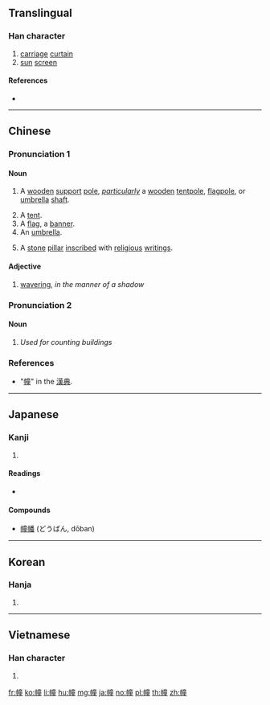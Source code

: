 {{also|橦}}
==Translingual==

===Han character===
{{Han char|rn=50|rad=巾|as=12|sn=15|four=40214|canj=LBYTG|ids=⿰巾童}}

# [[carriage]] [[curtain]]
# [[sun]] [[screen]]

====References====
* {{Han ref|kx=0337.010|dkj=09087|dj=0643.250|hdz=10755.030|uh=5E62|ud=24162|bh=BC6C|bd=48236}}

----

==Chinese==
{{zh-forms}}

===Pronunciation 1===
{{zh-pron
|m=chuáng
|c=cong4,zong6
|h=pfs=
|md=
|mn=thōng
|w=
|mc=y
|oc=y
|cat=
}}

====Noun====
{{zh-noun}}

# {{lb|zh|obsolete}} A [[wooden]] [[support]] [[pole]], ''[[particularly]]'' a [[wooden]] [[tentpole]], [[flagpole]], or [[umbrella]] [[shaft]].
# A [[tent]].
# A [[flag]], a [[banner]].
# An [[umbrella]].
# {{lb|zh|Buddhism}} A [[stone]] [[pillar]] [[inscribe]]d with [[religious]] [[writing]]s.

====Adjective====
{{zh-adjective}}

# [[wavering]], ''in the manner of a shadow''

===Pronunciation 2===
{{zh-pron
|m=zhuàng
|c=tong4
|h=pfs=
|md=
|mn=thōng
|w=
|mc=y
|oc=y
|cat=
}}

====Noun====
{{zh-noun}}

# {{lb|zh|measure word}} ''Used for counting buildings''

===References===
* "[http://www.zdic.net/z/19/js/5E62.htm 幢]" in the [http://www.zdic.net 漢典].

----

==Japanese==

===Kanji===
{{ja-kanji|grade=|rs=巾12}}

# {{defn|lang=ja|sort=巾12}}

====Readings====
* {{ja-readings|on=[[とう]] (tō), [[どう]] (dō)|kun=[[はた]] (hata)}}

====Compounds====
* [[幢幡]] (どうばん, dōban)

----

==Korean==

===Hanja===
{{ko-hanja|hangeul=[[당]]|rv=dang|mr=tang}}

# {{defn|lang=ko|sort=巾12}}

----

==Vietnamese==

===Han character===
{{vi-readings|rs=巾12|hanviet=choàng}}

# {{defn|lang=vi|sort=巾12}}

[[fr:幢]]
[[ko:幢]]
[[li:幢]]
[[hu:幢]]
[[mg:幢]]
[[ja:幢]]
[[no:幢]]
[[pl:幢]]
[[th:幢]]
[[zh:幢]]